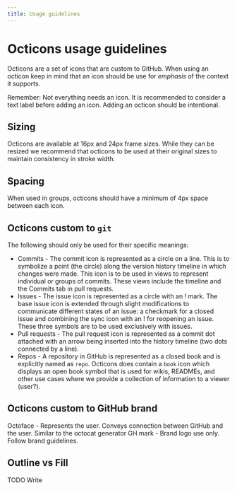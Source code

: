 ```yaml
---
title: Usage guidelines
---
```



# Octicons usage guidelines

Octicons are a set of icons that are custom to GitHub. When using an octicon keep in mind that an icon should be use for _emphasis_ of the context it supports. 

Remember: Not everything needs an icon. It is recommended to consider a text label before adding an icon. Adding an octicon should be intentional. 

## Sizing
Octicons are available at 16px and 24px frame sizes. While they can be resized we recommend that octicons to be used at their original sizes to maintain consistency in stroke width.

## Spacing
When used in groups, octicons should have a minimum of 4px space between each icon.

## Octicons custom to `git`
The following should only be used for their specific meanings:

- Commits - The commit icon is represented as a circle on a line. This is to symbolize a point (the circle) along the version history timeline in which changes were made. This icon is to be used in views to represent individual or groups of commits. These views include the timeline and the Commits tab in pull requests.
- Issues - The issue icon is represented as a circle with an ! mark. The base issue icon is extended through slight modifications to communicate different states of an issue: a checkmark for a closed issue and combining the sync icon with an ! for reopening an issue. These three symbols are to be used exclusively with issues. 
- Pull requests - The pull request icon is represented as a commit dot attached with an arrow being inserted into the history timeline (two dots connected by a line).
- Repos - A repository in GitHub is represented as a closed book and is explicitly named as `repo`. Octicons does contain a `book` icon which displays an open book symbol that is used for wikis, READMEs, and other use cases where we provide a collection of information to a viewer (user?). 


## Octicons custom to GitHub brand

Octoface - Represents the user. Conveys connection between GitHub and the user. Similar to the octocat generator
GH mark - Brand logo use only. Follow brand guidelines.


## Outline vs Fill
TODO Write 

